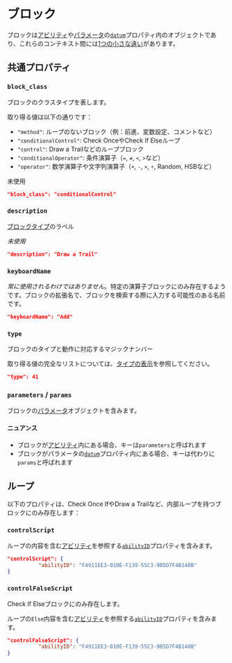 
# ブロック

ブロックは[アビリティ](/wiki/spec/ability)や[パラメータ](/wiki/spec/parameter)の[`datum`](/wiki/spec/parameter#datum)プロパティ内のオブジェクトであり、これらのコンテキスト間には[1つの小さな違い](#parameters--params)があります。

## 共通プロパティ

### `block_class`

<PropertyData type="string" />

ブロックのクラスタイプを表します。

取り得る値は以下の通りです：<Note note="要詳細説明" />

- `"method"`: ループのないブロック（例：前進、変数設定、コメントなど）
- `"conditionalControl"`: Check OnceやCheck If Elseループ
- `"control"`: Draw a Trailなどのループブロック<Note note="要検証" />
- `"conditionalOperator"`: 条件演算子（`=`, `≠`, `<`, `>`など）
- `"operator"`: 数学演算子や文字列演算子（`+`, `-`, `×`, `÷`, Random, HSBなど）

未使用<Note note="要調査" />

```json
"block_class": "conditionalControl"
```

### `description`

<PropertyData type="string" />

[ブロックタイプ](#type)のラベル

*未使用*<Note note="要調査" />

```json
"description": "Draw a Trail"
```

### `keyboardName`

<PropertyData type="string" />

*常に使用されるわけではありません*。特定の演算子ブロックにのみ存在するようです。ブロックの拡張名で、ブロックを検索する際に入力する可能性のある名前です。<Note note="要調査" />

```json
"keyboardName": "Add"
```

### `type`

<PropertyData type="number" />

ブロックのタイプと動作に対応するマジックナンバー<Note note="要検証" />

取り得る値の完全なリストについては、[タイプの表示](/wiki/spec/overview#viewing-types)を参照してください。

```json
"type": 41
```

### `parameters` / `params`

<PropertyData type="array" />

ブロックの[パラメータ](/wiki/spec/parameter)オブジェクトを含みます。

#### ニュアンス

- ブロックが[アビリティ](/wiki/spec/ability)内にある場合、キーは`parameters`と呼ばれます
- ブロックがパラメータの[`datum`](/wiki/spec/parameter#datum)プロパティ内にある場合、キーは代わりに`params`と呼ばれます

## ループ

以下のプロパティは、Check Once IfやDraw a Trailなど、内部ループを持つブロックにのみ存在します：

### `controlScript`

<PropertyData type="object" />

ループの内容を含む[アビリティ](/wiki/spec/ability)を参照する[`abilityID`](/wiki/spec/ability#abilityid)プロパティを含みます。

```json
"controlScript": {
          "abilityID": "F4911EE3-010E-F139-55C3-9B5D7F4B140B"
}
```

### `controlFalseScript`

<Undocumented />

<PropertyData type="object" />

Check If Elseブロックにのみ存在します。

ループの`Else`内容を含む[アビリティ](/wiki/spec/ability)を参照する[`abilityID`](/wiki/spec/ability#abilityid)プロパティを含みます。

```json
"controlFalseScript": {
          "abilityID": "F4911EE3-010E-F139-55C3-9B5D7F4B140B"
}
```